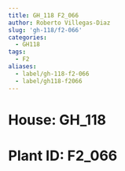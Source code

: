 ```yaml
---
title: GH_118 F2_066
author: Roberto Villegas-Diaz
slug: 'gh-118/f2-066'
categories:
  - GH118
tags:
  - F2
aliases:
  - label/gh-118-f2-066
  - label/gh118-f2066
---
```


# **House**: GH_118
# **Plant ID**: F2_066
